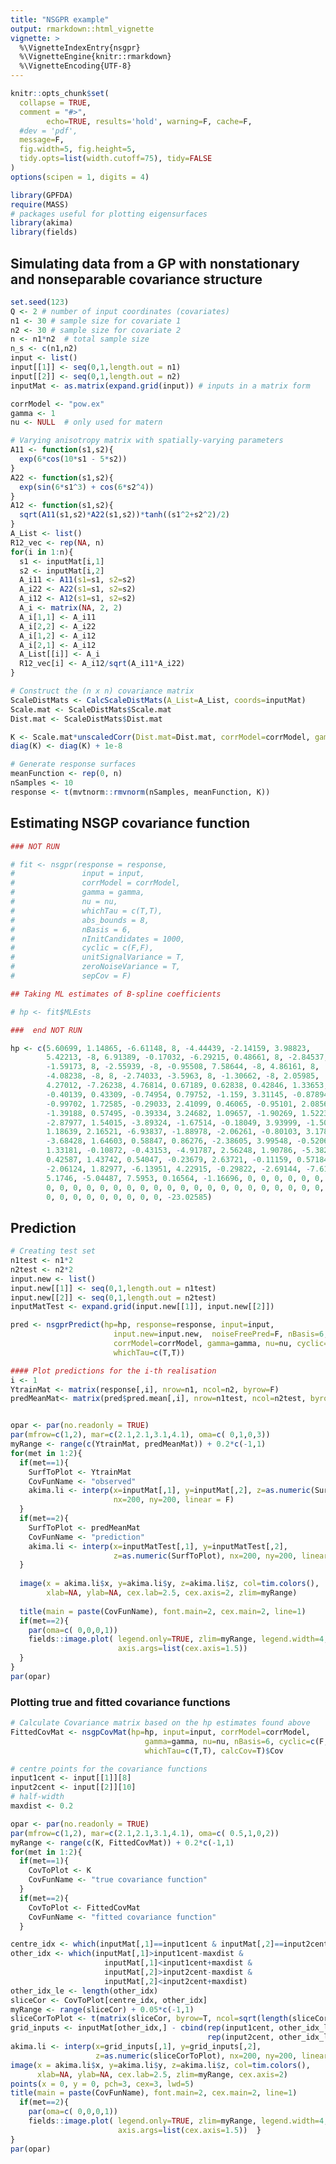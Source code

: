 ```yaml
---
title: "NSGPR example"
output: rmarkdown::html_vignette
vignette: >
  %\VignetteIndexEntry{nsgpr}
  %\VignetteEngine{knitr::rmarkdown}
  %\VignetteEncoding{UTF-8}
---
```


```r
knitr::opts_chunk$set(
  collapse = TRUE,
  comment = "#>",
        echo=TRUE, results='hold', warning=F, cache=F, 
  #dev = 'pdf', 
  message=F, 
  fig.width=5, fig.height=5,
  tidy.opts=list(width.cutoff=75), tidy=FALSE
)
options(scipen = 1, digits = 4)
```

```r
library(GPFDA)
require(MASS)
# packages useful for plotting eigensurfaces
library(akima)
library(fields)
```


## Simulating data from a GP with nonstationary and nonseparable covariance structure

```r
set.seed(123)
Q <- 2 # number of input coordinates (covariates)
n1 <- 30 # sample size for covariate 1
n2 <- 30 # sample size for covariate 2
n <- n1*n2  # total sample size
n_s <- c(n1,n2)
input <- list()
input[[1]] <- seq(0,1,length.out = n1)
input[[2]] <- seq(0,1,length.out = n2)
inputMat <- as.matrix(expand.grid(input)) # inputs in a matrix form

corrModel <- "pow.ex"
gamma <- 1
nu <- NULL  # only used for matern

# Varying anisotropy matrix with spatially-varying parameters
A11 <- function(s1,s2){
  exp(6*cos(10*s1 - 5*s2))
}
A22 <- function(s1,s2){
  exp(sin(6*s1^3) + cos(6*s2^4))
}
A12 <- function(s1,s2){
  sqrt(A11(s1,s2)*A22(s1,s2))*tanh((s1^2+s2^2)/2)
}
A_List <- list()
R12_vec <- rep(NA, n)
for(i in 1:n){
  s1 <- inputMat[i,1]
  s2 <- inputMat[i,2]
  A_i11 <- A11(s1=s1, s2=s2)
  A_i22 <- A22(s1=s1, s2=s2)
  A_i12 <- A12(s1=s1, s2=s2)
  A_i <- matrix(NA, 2, 2)
  A_i[1,1] <- A_i11
  A_i[2,2] <- A_i22
  A_i[1,2] <- A_i12
  A_i[2,1] <- A_i12
  A_List[[i]] <- A_i
  R12_vec[i] <- A_i12/sqrt(A_i11*A_i22)
}

# Construct the (n x n) covariance matrix
ScaleDistMats <- CalcScaleDistMats(A_List=A_List, coords=inputMat)
Scale.mat <- ScaleDistMats$Scale.mat
Dist.mat <- ScaleDistMats$Dist.mat

K <- Scale.mat*unscaledCorr(Dist.mat=Dist.mat, corrModel=corrModel, gamma=gamma, nu=nu)
diag(K) <- diag(K) + 1e-8

# Generate response surfaces
meanFunction <- rep(0, n)
nSamples <- 10
response <- t(mvtnorm::rmvnorm(nSamples, meanFunction, K))
```

## Estimating NSGP covariance function 

```r
### NOT RUN

# fit <- nsgpr(response = response,
#               input = input,
#               corrModel = corrModel,
#               gamma = gamma,
#               nu = nu,
#               whichTau = c(T,T),
#               abs_bounds = 8,
#               nBasis = 6,
#               nInitCandidates = 1000,
#               cyclic = c(F,F),
#               unitSignalVariance = T,
#               zeroNoiseVariance = T,
#               sepCov = F)

## Taking ML estimates of B-spline coefficients

# hp <- fit$MLEsts

###  end NOT RUN

hp <- c(5.60699, 1.14865, -6.61148, 8, -4.44439, -2.14159, 3.98823, 
        5.42213, -8, 6.91389, -0.17032, -6.29215, 0.48661, 8, -2.84537, 
        -1.59173, 8, -2.55939, -8, -0.95508, 7.58644, -8, 4.86161, 8, 
        -4.08238, -8, 8, -2.74033, -3.5963, 8, -1.30662, -8, 2.05985, 
        4.27012, -7.26238, 4.76814, 0.67189, 0.62838, 0.42846, 1.33653, 
        -0.40139, 0.43309, -0.74954, 0.79752, -1.159, 3.31145, -0.87894, 
        -0.99702, 1.72585, -0.29033, 2.41099, 0.46065, -0.95101, 2.0856, 
        -1.39188, 0.57495, -0.39334, 3.24682, 1.09657, -1.90269, 1.5223, 
        -2.87977, 1.54015, -3.89324, -1.67514, -0.18049, 3.93999, -1.50017, 
        1.18639, 2.16521, -6.93837, -1.88978, -2.06261, -0.80103, 3.17891, 
        -3.68428, 1.64603, 0.58847, 0.86276, -2.38605, 3.99548, -0.52069, 
        1.33181, -0.10872, -0.43153, -4.91787, 2.56248, 1.90786, -5.382, 
        0.42587, 1.43742, 0.54047, -0.23679, 2.63721, -0.11159, 0.57184, 
        -2.06124, 1.82977, -6.13951, 4.22915, -0.29822, -2.69144, -7.61238, 
        5.1746, -5.04487, 7.5953, 0.16564, -1.16696, 0, 0, 0, 0, 0, 0, 
        0, 0, 0, 0, 0, 0, 0, 0, 0, 0, 0, 0, 0, 0, 0, 0, 0, 0, 0, 0, 0, 
        0, 0, 0, 0, 0, 0, 0, 0, 0, -23.02585)
```


## Prediction

```r
# Creating test set
n1test <- n1*2
n2test <- n2*2
input.new <- list()
input.new[[1]] <- seq(0,1,length.out = n1test)
input.new[[2]] <- seq(0,1,length.out = n2test)
inputMatTest <- expand.grid(input.new[[1]], input.new[[2]])

pred <- nsgprPredict(hp=hp, response=response, input=input, 
                       input.new=input.new,  noiseFreePred=F, nBasis=6, 
                       corrModel=corrModel, gamma=gamma, nu=nu, cyclic=c(F,F), 
                       whichTau=c(T,T))
```


```r
#### Plot predictions for the i-th realisation
i <- 1
YtrainMat <- matrix(response[,i], nrow=n1, ncol=n2, byrow=F)
predMeanMat<- matrix(pred$pred.mean[,i], nrow=n1test, ncol=n2test, byrow=F)


opar <- par(no.readonly = TRUE)
par(mfrow=c(1,2), mar=c(2.1,2.1,3.1,4.1), oma=c( 0,1,0,3))
myRange <- range(c(YtrainMat, predMeanMat)) + 0.2*c(-1,1)
for(met in 1:2){
  if(met==1){
    SurfToPlot <- YtrainMat
    CovFunName <- "observed"
    akima.li <- interp(x=inputMat[,1], y=inputMat[,2], z=as.numeric(SurfToPlot),
                       nx=200, ny=200, linear = F)
  }
  if(met==2){
    SurfToPlot <- predMeanMat
    CovFunName <- "prediction"
    akima.li <- interp(x=inputMatTest[,1], y=inputMatTest[,2], 
                       z=as.numeric(SurfToPlot), nx=200, ny=200, linear = F)
  }
 
  image(x = akima.li$x, y=akima.li$y, z=akima.li$z, col=tim.colors(),
        xlab=NA, ylab=NA, cex.lab=2.5, cex.axis=2, zlim=myRange)
  
  title(main = paste(CovFunName), font.main=2, cex.main=2, line=1)
  if(met==2){
    par(oma=c( 0,0,0,1))
    fields::image.plot( legend.only=TRUE, zlim=myRange, legend.width=4,
                        axis.args=list(cex.axis=1.5))
  }
}
par(opar)
```


### Plotting true and fitted covariance functions

```r
# Calculate Covariance matrix based on the hp estimates found above
FittedCovMat <- nsgpCovMat(hp=hp, input=input, corrModel=corrModel, 
                              gamma=gamma, nu=nu, nBasis=6, cyclic=c(F,F), 
                              whichTau=c(T,T), calcCov=T)$Cov

# centre points for the covariance functions
input1cent <- input[[1]][8]
input2cent <- input[[2]][10]
# half-width
maxdist <- 0.2

opar <- par(no.readonly = TRUE)
par(mfrow=c(1,2), mar=c(2.1,2.1,3.1,4.1), oma=c( 0.5,1,0,2))
myRange <- range(c(K, FittedCovMat)) + 0.2*c(-1,1)
for(met in 1:2){
  if(met==1){
    CovToPlot <- K
    CovFunName <- "true covariance function"
  }
  if(met==2){
    CovToPlot <- FittedCovMat
    CovFunName <- "fitted covariance function"
  }

centre_idx <- which(inputMat[,1]==input1cent & inputMat[,2]==input2cent)
other_idx <- which(inputMat[,1]>input1cent-maxdist & 
                     inputMat[,1]<input1cent+maxdist & 
                     inputMat[,2]>input2cent-maxdist & 
                     inputMat[,2]<input2cent+maxdist)
other_idx_le <- length(other_idx)
sliceCor <- CovToPlot[centre_idx, other_idx]
myRange <- range(sliceCor) + 0.05*c(-1,1)
sliceCorToPlot <- t(matrix(sliceCor, byrow=T, ncol=sqrt(length(sliceCor))))
grid_inputs <- inputMat[other_idx,] - cbind(rep(input1cent, other_idx_le), 
                                            rep(input2cent, other_idx_le))
akima.li <- interp(x=grid_inputs[,1], y=grid_inputs[,2], 
                   z=as.numeric(sliceCorToPlot), nx=200, ny=200, linear = F)
image(x = akima.li$x, y=akima.li$y, z=akima.li$z, col=tim.colors(),
      xlab=NA, ylab=NA, cex.lab=2.5, zlim=myRange, cex.axis=2)
points(x = 0, y = 0, pch=3, cex=3, lwd=5)
title(main = paste(CovFunName), font.main=2, cex.main=2, line=1)
  if(met==2){
    par(oma=c( 0,0,0,1))
    fields::image.plot( legend.only=TRUE, zlim=myRange, legend.width=4,
                        axis.args=list(cex.axis=1.5))  }
}
par(opar)
```

